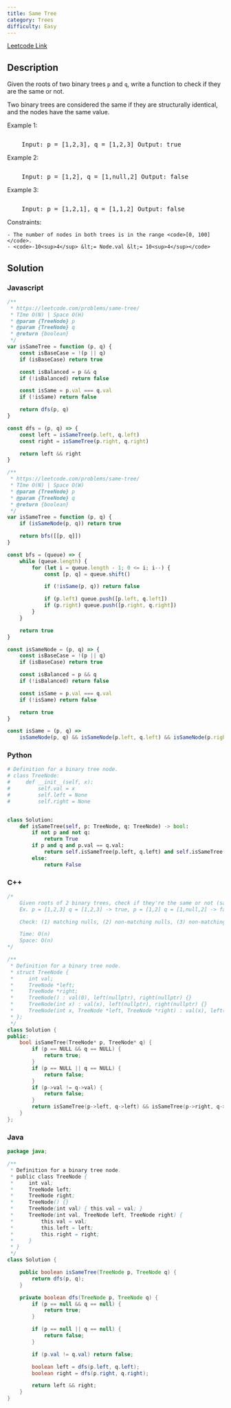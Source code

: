 ```yaml
---
title: Same Tree
category: Trees
difficulty: Easy
---
```


<Callout>

[Leetcode Link](https://leetcode.com/problems/same-tree)

</Callout>

## Description

Given the roots of two binary trees <code>p</code> and <code>q</code>, write a function to check if they are the same or not.

Two binary trees are considered the same if they are structurally identical, and the nodes have the same value.

Example 1:

<Image
	alt=""
	src="https://assets.leetcode.com/uploads/2020/12/20/ex1.jpg"
	width={622}
	height={182}
/>
<br />

<pre className="overflow-x-auto">
	Input: p = [1,2,3], q = [1,2,3] Output: true
</pre>

Example 2:

<Image
	alt=""
	src="https://assets.leetcode.com/uploads/2020/12/20/ex2.jpg"
	width={382}
	height={182}
/>
<br />

<pre className="overflow-x-auto">
	Input: p = [1,2], q = [1,null,2] Output: false
</pre>

Example 3:

<Image
	alt=""
	src="https://assets.leetcode.com/uploads/2020/12/20/ex3.jpg"
	width={622}
	height={182}
/>
<br />

<pre className="overflow-x-auto">
	Input: p = [1,2,1], q = [1,1,2] Output: false
</pre>

Constraints:

    - The number of nodes in both trees is in the range <code>[0, 100]</code>.
    - <code>-10<sup>4</sup> &lt;= Node.val &lt;= 10<sup>4</sup></code>

## Solution

### Javascript

```javascript
/**
 * https://leetcode.com/problems/same-tree/
 * TIme O(N) | Space O(H)
 * @param {TreeNode} p
 * @param {TreeNode} q
 * @return {boolean}
 */
var isSameTree = function (p, q) {
	const isBaseCase = !(p || q)
	if (isBaseCase) return true

	const isBalanced = p && q
	if (!isBalanced) return false

	const isSame = p.val === q.val
	if (!isSame) return false

	return dfs(p, q)
}

const dfs = (p, q) => {
	const left = isSameTree(p.left, q.left)
	const right = isSameTree(p.right, q.right)

	return left && right
}

/**
 * https://leetcode.com/problems/same-tree/
 * TIme O(N) | Space O(W)
 * @param {TreeNode} p
 * @param {TreeNode} q
 * @return {boolean}
 */
var isSameTree = function (p, q) {
	if (isSameNode(p, q)) return true

	return bfs([[p, q]])
}

const bfs = (queue) => {
	while (queue.length) {
		for (let i = queue.length - 1; 0 <= i; i--) {
			const [p, q] = queue.shift()

			if (!isSame(p, q)) return false

			if (p.left) queue.push([p.left, q.left])
			if (p.right) queue.push([p.right, q.right])
		}
	}

	return true
}

const isSameNode = (p, q) => {
	const isBaseCase = !(p || q)
	if (isBaseCase) return true

	const isBalanced = p && q
	if (!isBalanced) return false

	const isSame = p.val === q.val
	if (!isSame) return false

	return true
}

const isSame = (p, q) =>
	isSameNode(p, q) && isSameNode(p.left, q.left) && isSameNode(p.right, q.right)
```

### Python

```python
# Definition for a binary tree node.
# class TreeNode:
#     def __init__(self, x):
#         self.val = x
#         self.left = None
#         self.right = None


class Solution:
    def isSameTree(self, p: TreeNode, q: TreeNode) -> bool:
        if not p and not q:
            return True
        if p and q and p.val == q.val:
            return self.isSameTree(p.left, q.left) and self.isSameTree(p.right, q.right)
        else:
            return False

```

### C++

```cpp
/*
    Given roots of 2 binary trees, check if they're the same or not (same structure & values)
    Ex. p = [1,2,3] q = [1,2,3] -> true, p = [1,2] q = [1,null,2] -> false

    Check: (1) matching nulls, (2) non-matching nulls, (3) non-matching values

    Time: O(n)
    Space: O(n)
*/

/**
 * Definition for a binary tree node.
 * struct TreeNode {
 *     int val;
 *     TreeNode *left;
 *     TreeNode *right;
 *     TreeNode() : val(0), left(nullptr), right(nullptr) {}
 *     TreeNode(int x) : val(x), left(nullptr), right(nullptr) {}
 *     TreeNode(int x, TreeNode *left, TreeNode *right) : val(x), left(left), right(right) {}
 * };
 */
class Solution {
public:
    bool isSameTree(TreeNode* p, TreeNode* q) {
        if (p == NULL && q == NULL) {
            return true;
        }
        if (p == NULL || q == NULL) {
            return false;
        }
        if (p->val != q->val) {
            return false;
        }
        return isSameTree(p->left, q->left) && isSameTree(p->right, q->right);
    }
};

```

### Java

```java
package java;

/**
 * Definition for a binary tree node.
 * public class TreeNode {
 *     int val;
 *     TreeNode left;
 *     TreeNode right;
 *     TreeNode() {}
 *     TreeNode(int val) { this.val = val; }
 *     TreeNode(int val, TreeNode left, TreeNode right) {
 *         this.val = val;
 *         this.left = left;
 *         this.right = right;
 *     }
 * }
 */
class Solution {

    public boolean isSameTree(TreeNode p, TreeNode q) {
        return dfs(p, q);
    }

    private boolean dfs(TreeNode p, TreeNode q) {
        if (p == null && q == null) {
            return true;
        }

        if (p == null || q == null) {
            return false;
        }

        if (p.val != q.val) return false;

        boolean left = dfs(p.left, q.left);
        boolean right = dfs(p.right, q.right);

        return left && right;
    }
}

```

